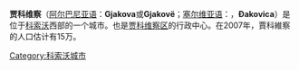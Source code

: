 {{Infobox Settlement
| name = 贾科维察
| native_name = Gjakova
| image_skyline = 
| imagesize = 
| image_caption = 
| image_flag = 
| image_shield = 
| pushpin_map = Kosovo
| pushpin_label_position = 
| subdivision_type = 国家
| subdivision_name = 存在爭議：<br />{{Flag|Kosovo}}（實際控制）<br />{{Flag|Serbia}}（主权声索）
| subdivision_type1 = [[科索沃行政区划|州]]
| subdivision_name1 = [[贾科维察区|贾科维察区]]
| elevation_m = 
| elevation_ft = 
| area_total_km2 = 
| population_as_of = 2007年
| population_total = 150000
| population_density_km2 = 
| timezone = [[欧洲中部时间|CET]]
| utc_offset = +1
| timezone_DST = [[欧洲中部夏令时间|CEST]]
| utc_offset_DST = +2
| latd = 42
| latm = 23
| lats =
| latNS = N
| longd = 20
| longm = 26
| longs =
| longEW = E
| postal_code_type = 
| postal_code = 
| website = http://www.gjakova-komuna.org/
}}
'''贾科维察'''（[[阿尔巴尼亚语|阿尔巴尼亚语]]：'''Gjakova'''或'''Gjakovë'''；[[塞尔维亚语|塞尔维亚语]]：'''{{lang|sr|Ђаковица}}'''，'''Đakovica'''）是位于[[科索沃|科索沃]]西部的一个城市。也是[[贾科维察区|贾科维察区]]的行政中心。在2007年，賈科維察的人口估计有15万。

[[Category:科索沃城市|Category:科索沃城市]]